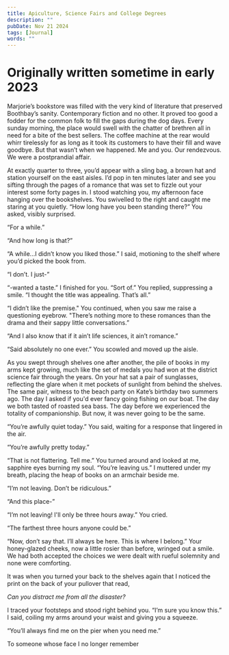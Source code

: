 ---
title: Apiculture, Science Fairs and College Degrees
description: ""
pubDate: Nov 21 2024
tags: [Journal]
words: ""
---

<h1 class="text-sm md:text-xl italic text-center text-[#c4c1b9]">
  Originally written sometime in early 2023
</h1>

Marjorie’s bookstore was filled with the very kind of literature that preserved Boothbay’s sanity. Contemporary fiction and no other. 
It proved too good a fodder for the common folk to fill the gaps during the dog days. 
Every sunday morning, the place would swell with the chatter of brethren all in need for a bite of the best sellers.
The coffee machine at the rear would whirr tirelessly for as long as it took its customers to have their fill and wave goodbye.
But that wasn’t when we happened. Me and you. Our rendezvous. We were a postprandial affair.

At exactly quarter to three, you’d appear with a sling bag, a brown hat and station yourself on the east aisles.
I’d pop in ten minutes later and see you sifting through the pages of a romance that was set to fizzle out your interest some forty pages in. 
I stood watching you, my afternoon face hanging over the bookshelves.
You swivelled to the right and caught me staring at you quietly. 
“How long have you been standing there?” You asked, visibly surprised.

“For a while.”

“And how long is that?”

“A while...I didn’t know you liked those.” I said, motioning to the shelf where you’d picked the book from.

“I don’t. I just-”

“-wanted a taste.” I finished for you. “Sort of.” You replied, suppressing a smile. “I thought the title was appealing. That’s all.”

“I didn’t like the premise." You continued, when you saw me raise a questioning eyebrow. "There’s nothing more to these romances than the drama and their sappy little conversations.”

“And I also know that if it ain’t life sciences, it ain’t romance.”

“Said absolutely no one ever.” You scowled and moved up the aisle.

As you swept through shelves one after another, the pile of books in my arms kept growing, much like the set of medals you had
won at the district science fair through the years. On your hat sat a pair of sunglasses, reflecting the glare when it met pockets of sunlight from behind the shelves. The same pair, witness to the beach party on Kate’s birthday two summers ago. 
The day I asked if you'd ever fancy going fishing on our boat. The day we both tasted of roasted sea bass. The day before we experienced
the totality of companionship.
But now, it was never going to be the same.

“You’re awfully quiet today.” You said, waiting for a response that lingered in the air.

“You’re awfully pretty today.”

“That is not flattering. Tell me.” You turned around and looked at me, sapphire eyes burning my soul.
“You’re leaving us.” I muttered under my breath, placing the heap of books on an armchair beside me. 

“I’m not leaving. Don’t be ridiculous.”

“And this place-”

“I’m not leaving! I'll only be three hours away.” You cried.

“The farthest three hours anyone could be.”

“Now, don’t say that. I’ll always be here. This is where I belong.” Your honey-glazed cheeks, now a little rosier than before, wringed out a smile. 
We had both accepted the choices we were dealt with rueful solemnity and none were comforting. 

It was when you turned your back to the shelves again that I noticed the print on the back of your pullover that read,

_Can you distract me from all the disaster?_

I traced your footsteps and stood right behind you. “I’m sure you know this.” I said, coiling my arms around your waist and giving you a squeeze.

“You’ll always find me on the pier when you need me.”

<div class="flex w-full justify-end text-[#c4c1b9] italic mt-28">
  <p class="w-1/2">To someone whose face I no longer remember</p>
</div>
